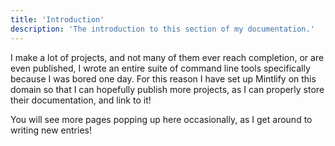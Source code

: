 ```yaml
---
title: 'Introduction'
description: 'The introduction to this section of my documentation.'
---
```


I make a lot of projects, and not many of them ever reach completion, or are even published, I wrote an entire suite of command line tools specifically because I was bored one day. For this reason I have set up Mintlify on this domain so that I can hopefully publish more projects, as I can properly store their documentation, and link to it!

You will see more pages popping up here occasionally, as I get around to writing new entries!